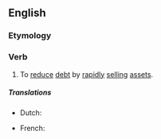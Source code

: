 ==English==

===Etymology===
{{prefix|en|de|leverage}}

===Verb===
{{en-verb}}

# {{lb|en|finance}} To [[reduce]] [[debt]] by [[rapidly]] [[sell]]ing [[assets]].

=====Translations=====
{{trans-top|to reduce debt in by rapidly selling assets}}
* Dutch: {{t|nl|schuld aanzuiveren}}
{{trans-mid}}
* French: {{t+|fr|désendetter}}
{{trans-bottom}}